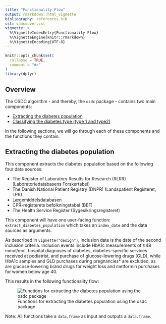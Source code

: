 ```yaml
---
title: "Functionality Flow"
output: rmarkdown::html_vignette
bibliography: references.bib
csl: vancouver.csl
vignette: >
  %\VignetteIndexEntry{Functionality Flow}
  %\VignetteEngine{knitr::rmarkdown}
  %\VignetteEncoding{UTF-8}
---
```




```r
knitr::opts_chunk$set(
  collapse = TRUE,
  comment = "#>"
)
library(dplyr)
```

## Overview

The OSDC algorithm - and thereby, the `osdc` package - contains two main
components:

- [Extracting the diabetes population](#extracting-diabetes-population)
- [Classifying the diabetes type (type 1 and type2)](#classifying-diabetes-type)

In the following sections, we will go through each of these components
and the functions they contain.

## Extracting the diabetes population 

This component extracts the diabetes population based on the following four data sources:

- The Register of Laboratory Results for Research (RLRR) (Laboratoriedatabasens Forskertabel)
- The Danish National Patient Registry (DNPR) (Landspatient Registeret, LPR)
- Lægemiddelsdatabasen
- CPR-registerets befolkningstabel (BEF)
- The Health Service Register (Sygesikringsregisteret)

<!-- TODO: Add English translations for lægemiddelsdatabasen and BEF -->

This component will have one user-facing function: `extract_diabetes_population` which takes an `index_date` and the data sources as arguments.

As described in  `vignette("design")`, inclusion date is the date of the second inclusion criteria. Inclusion events include HbA1c measurements of ≥48 mmol/mol, hospital diagnoses of diabetes, diabetes-specific services received at podiatrist, and purchase of glucose-lowering drugs (GLD), while HbA1c samples and GLD purchases during pregnancies* are excluded, as are glucose-lowering brand drugs for weight loss and metformin purchases for women below age 40.

This results in the following functionality flow:

![Functions for extracting the diabetes population using the osdc package](images/diabetes-population-functions.png)

Note: All functions take a `data.frame` as input and outputs a `data.frame`.

